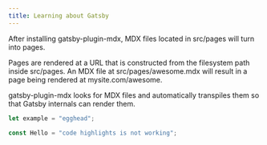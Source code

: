 ```yaml
---
title: Learning about Gatsby
---
```


After installing gatsby-plugin-mdx, MDX files located in src/pages will turn into pages.

Pages are rendered at a URL that is constructed from the filesystem path inside src/pages. An MDX file at src/pages/awesome.mdx will result in a page being rendered at mysite.com/awesome.

gatsby-plugin-mdx looks for MDX files and automatically transpiles them so that Gatsby internals can render them.

```js
let example = "egghead";

const Hello = "code highlights is not working";
```
